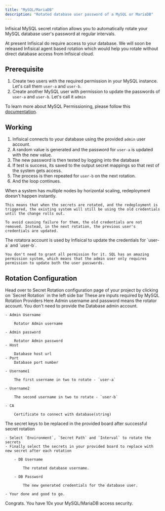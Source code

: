 ```yaml
---
title: "MySQL/MariaDB"
description: "Rotated database user password of a MySQL or MariaDB"
---
```


Infisical MySQL secret rotation allows you to automatically rotate your MySQL database user's password at regular intervals.

<Warning>
	At present Infisical do require access to your database. We will soon be released Infisical agent based rotation which would help you rotate without direct database access from Infisical cloud.
</Warning>

## Prerequisite

1. Create two users with the required permission in your MySQL instance. Let's call them `user-a` and `user-b`.
2. Create another MySQL user with permission to update the passwords of `user-a` and `user-b`. Let's call it `admin`

To learn more about MySQL Permissioning, please follow this [documentation](https://dev.mysql.com/doc/refman/8.0/en/privileges-provided.html).

## Working

1. Infisical connects to your database using the provided `admin` user account.
2. A random value is generated and the password for `user-a` is updated with the new value.
3. The new password is then tested by logging into the database
4. If test is success, its saved to the output secret mappings so that rest of the system gets access.
5. The process is then repeated for `user-b` on the next rotation.
6. And the loop continues.

<AccordionGroup>
  <Accordion title="Why can't we delete the other user when rotating?">
  	When a system has multiple nodes by horizontal scaling, redeployment doesn't happen instantly.

	This means that when the secrets are rotated, and the redeployment is triggered, the existing system will still be using the old credentials until the change rolls out. 

	To avoid causing failure for them, the old credentials are not removed. Instead, in the next rotation, the previous user's credentials are updated.
  </Accordion>
  <Accordion title="Why do you need root user account?">
	The rotatora account is used by Infisical to update the credentials for `user-a` and `user-b`. 

	You don't need to grant all permission for it. SQL has an amazing permission system, which means that the admin user only requires permission to update both the user passwords.
  </Accordion>
</AccordionGroup>

## Rotation Configuration

<Steps>
  <Step title="Open Secret Rotation Page">
	Head over to Secret Rotation configuration page of your project by clicking on `Secret Rotation` in the left side bar 
  </Step>
  <Step title="Click on MySQL Card" />
  <Step title="Provide the inputs">
  	These are inputs required by MySQL Rotation Providers

<Info>
	Here Admin username and password means the rotator account. You don't need to provide the Database admin account.
</Info>

	- Admin Username

		Rotator Admin username

	- Admin password

		Rotator Admin password
	- Host 
		
		Database host url
	- Port 
		Database port number

	- Username1
	
		The first username in two to rotate - `user-a`

	- Username2

		The second username in two to rotate - `user-b`

	- CA
		
		Certificate to connect with database(string)  
  </Step>
  <Step title="Configure the output secret mapping">
  	The secret keys to be replaced in the provided board after successful secret rotation

	- Select `Environment`, `Secret Path` and `Interval` to rotate the secrets
	- Finally select the secrets in your provided board to replace with new secret after each rotation

		- DB Username

			The rotated database username.

		- DB Password

			The new generated credentials for the database user.

	- Your done and good to go.
  </Step>
</Steps>

Congrats. You have 10x your MySQL/MariaDB access security. 
